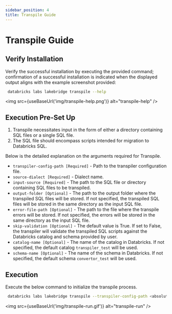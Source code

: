 ```yaml
---
sidebar_position: 4
title: Transpile Guide
---
```


#  Transpile Guide


## Verify Installation
Verify the successful installation by executing the provided command; confirmation of a successful installation is indicated when the displayed output aligns with the example screenshot provided:
```bash
 databricks labs lakebridge transpile --help
 ```
<img src={useBaseUrl('img/transpile-help.png')} alt="transpile-help" />

## Execution Pre-Set Up
1. Transpile necessitates input in the form of either a directory containing SQL files or a single SQL file.
2. The SQL file should encompass scripts intended for migration to Databricks SQL.

Below is the detailed explanation on the arguments required for Transpile.
- `transpiler-config-path [Required]` - Path to the transpiler configuration file.
- `source-dialect [Required]` - Dialect name.
- `input-source [Required]` - The path to the SQL file or directory containing SQL files to be transpiled.
- `output-folder [Optional]` - The path to the output folder where the transpiled SQL files will be stored. If not specified, the transpiled SQL files will be stored in the same directory as the input SQL file.
- `error-file-path [Optional]` - The path to the file where the transpile errors will be stored. If not specified, the errors will be stored in the same directory as the input SQL file.
- `skip-validation [Optional]` - The default value is True. If set to False, the transpiler will validate the transpiled SQL scripts against the Databricks catalog and schema provided by user.
- `catalog-name [Optional]` - The name of the catalog in Databricks. If not specified, the default catalog `transpiler_test` will be used.
- `schema-name [Optional]` - The name of the schema in Databricks. If not specified, the default schema `convertor_test` will be used.

## Execution
Execute the below command to initialize the transpile process.
```bash
 databricks labs lakebridge transpile --transpiler-config-path <absolute-path> --input-source <absolute-path> --source-dialect <snowflake> --output-folder <absolute-path> --skip-validation <True|False> --catalog-name <catalog name> --schema-name <schema name>
```

<img src={useBaseUrl('img/transpile-run.gif')} alt="transpile-run" />
